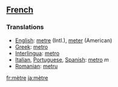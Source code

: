 ==[[French]]==

===Translations===

*[[English]]: [[metre]] (Intl.), [[meter]] (American)
*[[Greek]]: [[metro]]
*[[Interlingua]]: [[metro]]
*[[Italian]], [[Portuguese]], [[Spanish]]: [[metro]] ''m''
*[[Romanian]]: [[metru]]

[[fr:mètre]]
[[ja:mètre]]